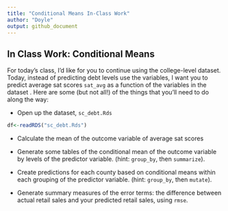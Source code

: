```yaml
---
title: "Conditional Means In-Class Work"
author: "Doyle"
output: github_document
---
```


In Class Work: Conditional Means
---------------------------------

For today's class, I'd like for you to continue using the college-level dataset. Today, instead of predicting debt levels use the variables, I want you to predict average sat scores `sat_avg` as a function of the variables in the dataset . Here are some (but not all!) of the things that you'll need to do along the way:

* Open up the dataset, `sc_debt.Rds`

```r
df<-readRDS("sc_debt.Rds")
```

* Calculate the mean of the outcome variable of average sat scores

* Generate some tables of the conditional mean of the outcome variable by levels of the predictor variable. (hint: `group_by`, then `summarize`).

* Create predictions for each county based on conditional means within each grouping of the predictor variable.  (hint: `group_by`, then `mutate`).

* Generate summary measures of the error terms: the difference between actual retail sales and your predicted retail sales, using `rmse`.

